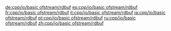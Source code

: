 {{include page|cpp/io/basic_fstream/rdbuf|basic_ofstream}}

[[de:cpp/io/basic ofstream/rdbuf]]
[[es:cpp/io/basic ofstream/rdbuf]]
[[fr:cpp/io/basic ofstream/rdbuf]]
[[it:cpp/io/basic ofstream/rdbuf]]
[[ja:cpp/io/basic ofstream/rdbuf]]
[[pt:cpp/io/basic ofstream/rdbuf]]
[[ru:cpp/io/basic ofstream/rdbuf]]
[[zh:cpp/io/basic ofstream/rdbuf]]